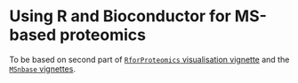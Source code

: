 # Using R and Bioconductor for MS-based proteomics

To be based on second part of [`RforProteomics` visualisation
vignette](https://lgatto.github.io/RforProteomics/articles/RProtVis.html)
and the [`MSnbase`
vignettes](https://lgatto.github.io/MSnbase/articles/index.html).
